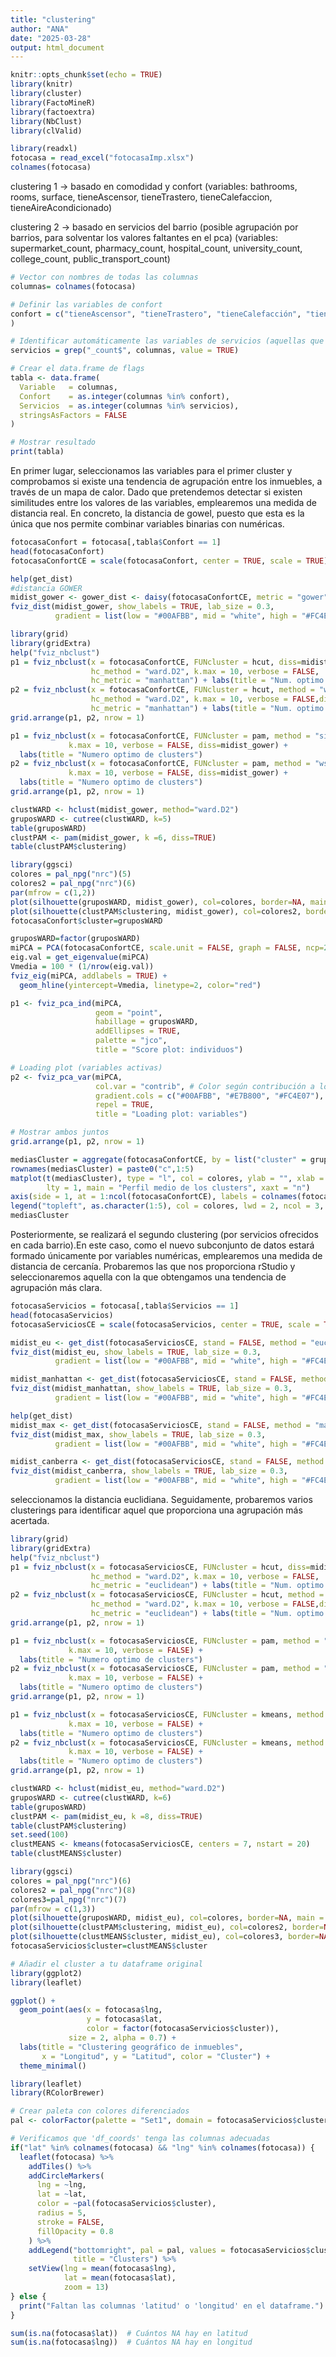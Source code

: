 ```yaml
---
title: "clustering"
author: "ANA"
date: "2025-03-28"
output: html_document
---
```


```r
knitr::opts_chunk$set(echo = TRUE)
library(knitr)
library(cluster)
library(FactoMineR)
library(factoextra)
library(NbClust)
library(clValid)
```



```r
library(readxl)
fotocasa = read_excel("fotocasaImp.xlsx")
colnames(fotocasa)
```
clustering 1 -> basado en comodidad y confort (variables: bathrooms, rooms, surface, tieneAscensor, tieneTrastero, tieneCalefaccion, tieneAireAcondicionado)

clustering 2 -> basado en servicios del barrio (posible agrupación por barrios, para solventar los valores faltantes en el pca) (variables: supermarket_count, pharmacy_count, hospital_count, university_count, college_count, public_transport_count)

```r
# Vector con nombres de todas las columnas
columnas= colnames(fotocasa)

# Definir las variables de confort
confort = c("tieneAscensor", "tieneTrastero", "tieneCalefacción", "tieneAireAcondicionado", "bathrooms", "surface", "rooms"
)

# Identificar automáticamente las variables de servicios (aquellas que terminan en "_count")
servicios = grep("_count$", columnas, value = TRUE)

# Crear el data.frame de flags
tabla <- data.frame(
  Variable   = columnas,
  Confort    = as.integer(columnas %in% confort),
  Servicios  = as.integer(columnas %in% servicios),
  stringsAsFactors = FALSE
)

# Mostrar resultado
print(tabla)

```


En primer lugar, seleccionamos las variables para el primer cluster y comprobamos si existe una tendencia de agrupación entre los inmuebles, a través de un mapa de calor. Dado que pretendemos detectar si existen similitudes entre los valores de las variables, emplearemos una medida de distancia real. En concreto, la distancia de gowel, puesto que esta es la única  que nos permite combinar variables binarias con numéricas.

```r
fotocasaConfort = fotocasa[,tabla$Confort == 1]
head(fotocasaConfort)
fotocasaConfortCE = scale(fotocasaConfort, center = TRUE, scale = TRUE)

```


```r
help(get_dist)
#distancia GOWER
midist_gower <- gower_dist <- daisy(fotocasaConfortCE, metric = "gower")
fviz_dist(midist_gower, show_labels = TRUE, lab_size = 0.3,
          gradient = list(low = "#00AFBB", mid = "white", high = "#FC4E07"))
```








```r
library(grid)
library(gridExtra)
help("fviz_nbclust")
p1 = fviz_nbclust(x = fotocasaConfortCE, FUNcluster = hcut, diss=midist_gower, 
                  hc_method = "ward.D2", k.max = 10, verbose = FALSE, 
                  hc_metric = "manhattan") + labs(title = "Num. optimo clusters")
p2 = fviz_nbclust(x = fotocasaConfortCE, FUNcluster = hcut, method = "wss", 
                  hc_method = "ward.D2", k.max = 10, verbose = FALSE,diss=midist_gower, 
                  hc_metric = "manhattan") + labs(title = "Num. optimo clusters")
grid.arrange(p1, p2, nrow = 1)
```
```r
p1 = fviz_nbclust(x = fotocasaConfortCE, FUNcluster = pam, method = "silhouette", 
             k.max = 10, verbose = FALSE, diss=midist_gower) +
  labs(title = "Numero optimo de clusters")
p2 = fviz_nbclust(x = fotocasaConfortCE, FUNcluster = pam, method = "wss", 
             k.max = 10, verbose = FALSE, diss=midist_gower) +
  labs(title = "Numero optimo de clusters")
grid.arrange(p1, p2, nrow = 1)

```



```r
clustWARD <- hclust(midist_gower, method="ward.D2")
gruposWARD <- cutree(clustWARD, k=5)
table(gruposWARD)
clustPAM <- pam(midist_gower, k =6, diss=TRUE)
table(clustPAM$clustering)

```




```r
library(ggsci)
colores = pal_npg("nrc")(5)
colores2 = pal_npg("nrc")(6)
par(mfrow = c(1,2))
plot(silhouette(gruposWARD, midist_gower), col=colores, border=NA, main = "WARD")
plot(silhouette(clustPAM$clustering, midist_gower), col=colores2, border=NA, main = "K-MEDIOIDES")
fotocasaConfort$cluster=gruposWARD

```

```r
gruposWARD=factor(gruposWARD)
miPCA = PCA(fotocasaConfortCE, scale.unit = FALSE, graph = FALSE, ncp=2)
eig.val = get_eigenvalue(miPCA)
Vmedia = 100 * (1/nrow(eig.val))
fviz_eig(miPCA, addlabels = TRUE) +
  geom_hline(yintercept=Vmedia, linetype=2, color="red")
```

```r
p1 <- fviz_pca_ind(miPCA,
                   geom = "point",
                   habillage = gruposWARD,
                   addEllipses = TRUE,
                   palette = "jco",
                   title = "Score plot: individuos")

# Loading plot (variables activas)
p2 <- fviz_pca_var(miPCA,
                   col.var = "contrib", # Color según contribución a los ejes
                   gradient.cols = c("#00AFBB", "#E7B800", "#FC4E07"),
                   repel = TRUE,
                   title = "Loading plot: variables")

# Mostrar ambos juntos
grid.arrange(p1, p2, nrow = 1) 
```
```r
mediasCluster = aggregate(fotocasaConfortCE, by = list("cluster" = gruposWARD), mean)[,-1]
rownames(mediasCluster) = paste0("c",1:5)
matplot(t(mediasCluster), type = "l", col = colores, ylab = "", xlab = "", lwd = 2,
        lty = 1, main = "Perfil medio de los clusters", xaxt = "n")
axis(side = 1, at = 1:ncol(fotocasaConfortCE), labels = colnames(fotocasaConfortCE), las = 2)
legend("topleft", as.character(1:5), col = colores, lwd = 2, ncol = 3, bty = "n")
mediasCluster
```

Posteriormente, se realizará el segundo clustering (por servicios ofrecidos en cada barrio).En este caso, como el nuevo subconjunto de datos estará formado únicamente por variables numéricas, emplearemos una medida de distancia de cercanía. Probaremos las que nos proporciona rStudio y seleccionaremos aquella con la que obtengamos una tendencia de agrupación más clara. 

```r
fotocasaServicios = fotocasa[,tabla$Servicios == 1]
head(fotocasaServicios)
fotocasaServiciosCE = scale(fotocasaServicios, center = TRUE, scale = TRUE)
```
```r
midist_eu <- get_dist(fotocasaServiciosCE, stand = FALSE, method = "euclidean")
fviz_dist(midist_eu, show_labels = TRUE, lab_size = 0.3,
          gradient = list(low = "#00AFBB", mid = "white", high = "#FC4E07"))
```

```r
midist_manhattan <- get_dist(fotocasaServiciosCE, stand = FALSE, method = "manhattan")
fviz_dist(midist_manhattan, show_labels = TRUE, lab_size = 0.3,
          gradient = list(low = "#00AFBB", mid = "white", high = "#FC4E07"))
```

```r
help(get_dist)
midist_max <- get_dist(fotocasaServiciosCE, stand = FALSE, method = "maximum")
fviz_dist(midist_max, show_labels = TRUE, lab_size = 0.3,
          gradient = list(low = "#00AFBB", mid = "white", high = "#FC4E07"))
```



```r
midist_canberra <- get_dist(fotocasaServiciosCE, stand = FALSE, method = "canberra")
fviz_dist(midist_canberra, show_labels = TRUE, lab_size = 0.3,
          gradient = list(low = "#00AFBB", mid = "white", high = "#FC4E07"))
```

seleccionamos la distancia euclidiana. Seguidamente, probaremos varios clusterings para identificar aquel que proporciona una agrupación más acertada.


```r
library(grid)
library(gridExtra)
help("fviz_nbclust")
p1 = fviz_nbclust(x = fotocasaServiciosCE, FUNcluster = hcut, diss=midist_eu, 
                  hc_method = "ward.D2", k.max = 10, verbose = FALSE, 
                  hc_metric = "euclidean") + labs(title = "Num. optimo clusters")
p2 = fviz_nbclust(x = fotocasaServiciosCE, FUNcluster = hcut, method = "wss", 
                  hc_method = "ward.D2", k.max = 10, verbose = FALSE,diss=midist_eu, 
                  hc_metric = "euclidean") + labs(title = "Num. optimo clusters")
grid.arrange(p1, p2, nrow = 1)
```
```r
p1 = fviz_nbclust(x = fotocasaServiciosCE, FUNcluster = pam, method = "silhouette", 
             k.max = 10, verbose = FALSE) +
  labs(title = "Numero optimo de clusters")
p2 = fviz_nbclust(x = fotocasaServiciosCE, FUNcluster = pam, method = "wss", 
             k.max = 10, verbose = FALSE) +
  labs(title = "Numero optimo de clusters")
grid.arrange(p1, p2, nrow = 1)

```

```r
p1 = fviz_nbclust(x = fotocasaServiciosCE, FUNcluster = kmeans, method = "silhouette", 
             k.max = 10, verbose = FALSE) +
  labs(title = "Numero optimo de clusters")
p2 = fviz_nbclust(x = fotocasaServiciosCE, FUNcluster = kmeans, method = "wss", 
             k.max = 10, verbose = FALSE) +
  labs(title = "Numero optimo de clusters")
grid.arrange(p1, p2, nrow = 1)
```

```r
clustWARD <- hclust(midist_eu, method="ward.D2")
gruposWARD <- cutree(clustWARD, k=6)
table(gruposWARD)
clustPAM <- pam(midist_eu, k =8, diss=TRUE)
table(clustPAM$clustering)
set.seed(100)
clustMEANS <- kmeans(fotocasaServiciosCE, centers = 7, nstart = 20)
table(clustMEANS$cluster)
```

```r
library(ggsci)
colores = pal_npg("nrc")(6)
colores2 = pal_npg("nrc")(8)
colores3=pal_npg("nrc")(7)
par(mfrow = c(1,3))
plot(silhouette(gruposWARD, midist_eu), col=colores, border=NA, main = "WARD")
plot(silhouette(clustPAM$clustering, midist_eu), col=colores2, border=NA, main = "K-MEDIOIDES")
plot(silhouette(clustMEANS$cluster, midist_eu), col=colores3, border=NA, main = "K-MEDIAS")
fotocasaServicios$cluster=clustMEANS$cluster

```

```r
# Añadir el cluster a tu dataframe original
library(ggplot2)
library(leaflet)

ggplot() +
  geom_point(aes(x = fotocasa$lng,
                 y = fotocasa$lat,
                 color = factor(fotocasaServicios$cluster)),
             size = 2, alpha = 0.7) +
  labs(title = "Clustering geográfico de inmuebles",
       x = "Longitud", y = "Latitud", color = "Cluster") +
  theme_minimal()
```



```r
library(leaflet)
library(RColorBrewer)

# Crear paleta con colores diferenciados
pal <- colorFactor(palette = "Set1", domain = fotocasaServicios$cluster)

# Verificamos que 'df_coords' tenga las columnas adecuadas
if("lat" %in% colnames(fotocasa) && "lng" %in% colnames(fotocasa)) {
  leaflet(fotocasa) %>%
    addTiles() %>%
    addCircleMarkers(
      lng = ~lng,
      lat = ~lat,
      color = ~pal(fotocasaServicios$cluster),
      radius = 5,
      stroke = FALSE,
      fillOpacity = 0.8
    ) %>%
    addLegend("bottomright", pal = pal, values = fotocasaServicios$cluster,
              title = "Clusters") %>%
    setView(lng = mean(fotocasa$lng),
            lat = mean(fotocasa$lat),
            zoom = 13)
} else {
  print("Faltan las columnas 'latitud' o 'longitud' en el dataframe.")
}

```


```r
sum(is.na(fotocasa$lat))  # Cuántos NA hay en latitud
sum(is.na(fotocasa$lng))  # Cuántos NA hay en longitud

```

